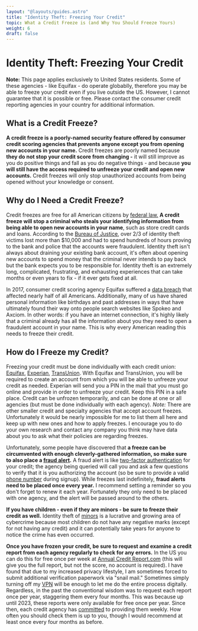 ```yaml
---
layout: "@layouts/guides.astro"
title: "Identity Theft: Freezing Your Credit"
topic: What a Credit Freeze is (and Why You Should Freeze Yours)
weight: 6
draft: false
---
```


# Identity Theft: Freezing Your Credit

**Note:** This page applies exclusively to United States residents. Some of these agencies - like Equifax - do operate globablly, therefore you may be able to freeze your credit even if you live outside the US. However, I cannot guarantee that it is possible or free. Please contact the consumer credit reporting agencies in your country for additional information.

## What is a Credit Freeze?

**A credit freeze is a poorly-named security feature offered by consumer credit scoring agencies that prevents anyone except you from opening new accounts in your name.** Credit freezes are poorly named because **they do not stop your credit score from changing -** it will still improve as you do positive things and fall as you do negative things - and because **you will still have the access required to unfreeze your credit and open new accounts.** Credit freezes will only stop unauthorized accounts from being opened without your knowledge or consent.

## Why do I Need a Credit Freeze?

Credit freezes are free for all American citizens by [federal law.](https://www.consumer.ftc.gov/blog/2018/09/free-credit-freezes-are-here) **A credit freeze will stop a criminal who steals your identifying information from being able to open new accounts in your name**, such as store credit cards and loans. According to the [Bureau of Justice](https://www.bjs.gov/index.cfm?ty=tp&tid=41), over 2/3 of identity theft victims lost more than $10,000 and had to spend hundreds of hours proving to the bank and police that the accounts were fraudulent. Identity theft isn't always about draining your existing bank account, it's often about opening new accounts to spend money that the criminal never intends to pay back but the bank expects you to be responsible for. Identity theft is an extremely long, complicated, frustrating, and exhausting experiences that can take months or even years to fix - if it ever gets fixed at all.

In 2017, consumer credit scoring agency Equifax suffered a [data breach](https://en.wikipedia.org/wiki/2017_Equifax_data_breach) that affected nearly half of all Americans. Additionally, many of us have shared personal information like birthdays and past addresses in ways that have ultimately found their way onto people search websites like Spokeo and Axciom. In other words: if you have an internet connection, it's highly likely that a criminal already has all the information about you they need to open a fraudulent account in your name. This is why every American reading this needs to freeze their credit.

## How do I Freeze my Credit?

Freezing your credit must be done individually with each credit union: [Equifax](https://www.equifax.com/personal/credit-report-services/credit-freeze/), [Experian](https://www.experian.com/freeze/center.html), [TransUnion](https://www.transunion.com/credit-freeze). With Equifax and TransUnion, you will be required to create an account from which you will be able to unfreeze your credit as needed. Experian will send you a PIN in the mail that you must go online and provide in order to unfreeze your credit. Keep this PIN in a safe place. Credit can be unfrozen temporarily, and can be done at one or all agencies (but must be done individually with each agency). _Note:_ There are other smaller credit and specialty agencies that accept account freezes. Unfortunately it would be nearly impossible for me to list them all here and keep up with new ones and how to apply freezes. I encourage you to do your own research and contact any company you think may have data about you to ask what their policies are regarding freezes.

Unfortunately, some people have discovered that **a freeze can be circumvented with enough cleverly-gathered information, so make sure to also place a [fraud alert](https://consumer.ftc.gov/articles/what-know-about-credit-freezes-fraud-alerts).** A fraud alert is like [two-factor authentication](/guides/most-important/mfa) for your credit; the agency being queried will call you and ask a few questions to verify that it is you authorizing the account (so be sure to provide a valid [phone number](/guides/less-important/voip) during signup). While freezes last indefinitely, **fraud alerts need to be placed once every year.** I recommend setting a reminder so you don't forget to renew it each year. Fortunately they only need to be placed with one agency, and the alert will be passed around to the others.

**If you have children - even if they are minors - be sure to freeze their credit as well.** Identity theft of [minors](https://www.javelinstrategy.com/coverage-area/2018-child-identity-fraud-study) is a lucrative and growing area of cybercrime because most children do not have any negative marks (except for not having any credit) and it can potentially take years for anyone to notice the crime has even occurred.

**Once you have frozen your credit, be sure to request and examine a credit report from each agency regularly to check for any errors.** In the US you can do this for free once per week at [Annual Credit Report.com](https://www.annualcreditreport.com/index.action) (this will give you the full report, but not the score, no account is required). I have found that due to my increased privacy lifestyle, I am sometimes forced to submit additional verification paperwork via "snail mail." Sometimes simply turning off my [VPN](/guides/less-important/vpns) will be enough to let me do the entire process digitally. Regardless, in the past the conventional wisdom was to request each report once per year, staggering them every four months. This was because up until 2023, these reports were only available for free once per year. Since then, each credit agency has [committed](https://www.businessinsider.com/personal-finance/credit-bureaus-make-free-weekly-credit-reports-permanent-2023-9) to providing them weekly. How often you should check them is up to you, though I would recommend at least once every four months as before.
